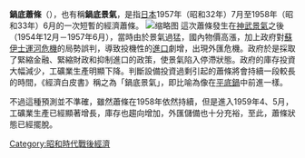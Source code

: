 {{Unreferenced|time=2016-05-18T01:30:29+00:00}}
'''鍋底蕭條'''（{{jpn|j='''鍋底不況'''|hg=なべぞこふきょう|rm=Nabezoko fukyō}}），也有稱'''鍋底景氣'''，是指[[日本|日本]]1957年（昭和32年）7月至1958年（昭和33年）6月的一次短暫的經濟蕭條。
[[File:Nuclear_Reactor_Japan_Stamp_in_1957.JPG|缩略图]]
這次蕭條發生在[[神武景氣|神武景氣]]之後（1954年12月－1957年6月），當時由於景氣過猛，國內物價高漲，加上政府對[[蘇伊士運河危機|蘇伊士運河危機]]的局勢誤判，導致投機性的[[進口|進口]]劇增，出現外匯危機。政府於是採取了緊縮金融、緊縮財政和抑制進口的政策，使景氣陷入停滯狀態。政府的庫存投資大幅減少，工礦業生產明顯下降。{{Tsl|ja|経済企画庁|經濟企劃廳}}判斷設備投資過剩引起的蕭條將會持續一段較長的時間，《經濟白皮書》稱之為「鍋底景氣」，即比喻為像在[[平底鍋|平底鍋]]中前進一樣。

不過這種預測並不準確，雖然蕭條在1958年依然持續，但是進入1959年4、5月，工礦業生產已經顯著增長，庫存也趨向增加，外匯儲備也十分充裕，至此，蕭條狀態已經擺脫。

{{日本經濟史}}

[[Category:昭和時代戰後經濟|Category:昭和時代戰後經濟]]